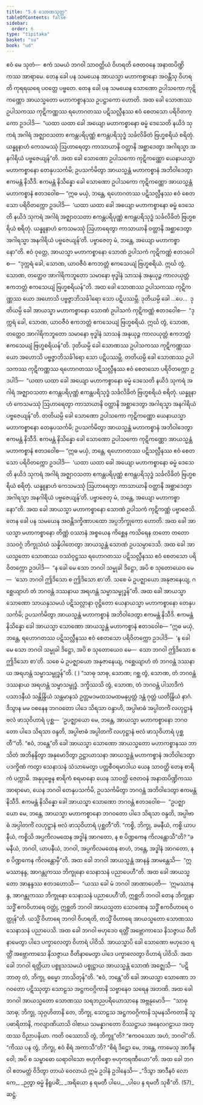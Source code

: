 ```yaml
---
title: "5.6 သောဏသုတ္တ"
tableOfContents: false
sidebar:
  order: 6
type: "tipitaka"
basket: "su"
book: "ud"
---
```



<DynamicBreadcrumb />

<Division number="46" book="ud" e="ch" v="18" p="144">

<Paragraph number="412" book="ud">
ဧဝံ မေ သုတံ—  ဧကံ သမယံ ဘဂဝါ သာဝတ္ထိယံ ဝိဟရတိ ဇေတဝနေ အနာထပိဏ္ဍိကဿ အာရာမေ. တေန ခေါ ပန သမယေန အာယသ္မာ မဟာကစ္စာနော အဝန္တီသု ဝိဟရတိ ကုရရဃရေ ပဝတ္တေ ပဗ္ဗတေ. တေန ခေါ ပန သမယေန သောဏော ဥပါသကော ကုဋိကဏ္ဏော အာယသ္မတော မဟာကစ္စာနဿ ဥပဋ္ဌာကော ဟောတိ.
</Paragraph>

<Paragraph number="413" book="ud">
အထ ခေါ သောဏဿ ဥပါသကဿ ကုဋိကဏ္ဏဿ ရဟောဂတဿ ပဋိသလ္လီနဿ ဧဝံ စေတသော ပရိဝိတက္ကော ဥဒပါဒိ—  “ယထာ ယထာ ခေါ အယျော မဟာကစ္စာနော ဓမ္မံ ဒေသေတိ နယိဒံ သုကရံ အဂါရံ အဇ္ဈာဝသတာ ဧကန္တပရိပုဏ္ဏံ ဧကန္တပရိသုဒ္ဓံ သင်္ခလိခိတံ ဗြဟ္မစရိယံ စရိတုံ. ယန္နူနာဟံ ကေသမဿုံ ဩဟာရေတွာ ကာသာယာနိ ဝတ္ထာနိ အစ္ဆာဒေတွာ အဂါရသ္မာ အနဂါရိယံ ပဗ္ဗဇေယျန်”တိ.
</Paragraph>

<Paragraph number="414" book="ud">
အထ ခေါ သောဏော ဥပါသကော ကုဋိကဏ္ဏော ယေနာယသ္မာ မဟာကစ္စာနော တေနုပသင်္ကမိ; ဥပသင်္ကမိတွာ အာယသ္မန္တံ မဟာကစ္စာနံ အဘိဝါဒေတွာ ဧကမန္တံ နိသီဒိ. ဧကမန္တံ နိသိန္နော ခေါ သောဏော ဥပါသကော ကုဋိကဏ္ဏော အာယသ္မန္တံ မဟာကစ္စာနံ ဧတဒဝေါစ—
</Paragraph>

<Paragraph number="415" book="ud">
“ဣဓ မယှံ, ဘန္တေ, ရဟောဂတဿ ပဋိသလ္လီနဿ ဧဝံ စေတသော ပရိဝိတက္ကော ဥဒပါဒိ—  ‘ယထာ ယထာ ခေါ အယျော မဟာကစ္စာနော ဓမ္မံ ဒေသေတိ နယိဒံ သုကရံ အဂါရံ အဇ္ဈာဝသတာ ဧကန္တပရိပုဏ္ဏံ ဧကန္တပရိသုဒ္ဓံ သင်္ခလိခိတံ ဗြဟ္မစရိယံ စရိတုံ. ယန္နူနာဟံ ကေသမဿုံ ဩဟာရေတွာ ကာသာယာနိ ဝတ္ထာနိ အစ္ဆာဒေတွာ အဂါရသ္မာ အနဂါရိယံ ပဗ္ဗဇေယျန်’တိ. ပဗ္ဗာဇေတု မံ, ဘန္တေ, အယျော မဟာကစ္စာနော”တိ.
</Paragraph>

<Paragraph number="416" book="ud">
ဧဝံ ဝုတ္တေ, အာယသ္မာ မဟာကစ္စာနော သောဏံ ဥပါသကံ ကုဋိကဏ္ဏံ ဧတဒဝေါစ—  “ဒုက္ကရံ ခေါ, သောဏ, ယာဝဇီဝံ ဧကဘတ္တံ ဧကသေယျံ ဗြဟ္မစရိယံ. ဣင်္ဃ တွံ, သောဏ, တတ္ထေဝ အာဂါရိကဘူတော သမာနော ဗုဒ္ဓါနံ သာသနံ အနုယုဉ္ဇ ကာလယုတ္တံ ဧကဘတ္တံ ဧကသေယျံ ဗြဟ္မစရိယန်”တိ. အထ ခေါ သောဏဿ ဥပါသကဿ ကုဋိကဏ္ဏဿ ယော အဟောသိ ပဗ္ဗဇ္ဇာဘိသင်္ခါရော သော ပဋိပဿမ္ဘိ.
</Paragraph>

<Paragraph number="417" book="ud">
ဒုတိယမ္ပိ ခေါ …ပေ…  ဒုတိယမ္ပိ ခေါ အာယသ္မာ မဟာကစ္စာနော သောဏံ ဥပါသကံ ကုဋိကဏ္ဏံ ဧတဒဝေါစ—  “ဒုက္ကရံ ခေါ, သောဏ, ယာဝဇီဝံ ဧကဘတ္တံ ဧကသေယျံ ဗြဟ္မစရိယံ. ဣင်္ဃ တွံ, သောဏ, တတ္ထေဝ အာဂါရိကဘူတော သမာနော ဗုဒ္ဓါနံ သာသနံ အနုယုဉ္ဇ ကာလယုတ္တံ ဧကဘတ္တံ ဧကသေယျံ ဗြဟ္မစရိယန်”တိ. ဒုတိယမ္ပိ ခေါ သောဏဿ ဥပါသကဿ ကုဋိကဏ္ဏဿ ယော အဟောသိ ပဗ္ဗဇ္ဇာဘိသင်္ခါရော သော ပဋိပဿမ္ဘိ.
</Paragraph>

<Paragraph number="418" book="ud">
တတိယမ္ပိ ခေါ သောဏဿ ဥပါသကဿ ကုဋိကဏ္ဏဿ ရဟောဂတဿ ပဋိသလ္လီနဿ ဧဝံ စေတသော ပရိဝိတက္ကော ဥဒပါဒိ—  “ယထာ ယထာ ခေါ အယျော မဟာကစ္စာနော ဓမ္မံ ဒေသေတိ နယိဒံ သုကရံ အဂါရံ အဇ္ဈာဝသတာ ဧကန္တပရိပုဏ္ဏံ ဧကန္တပရိသုဒ္ဓံ သင်္ခလိခိတံ ဗြဟ္မစရိယံ စရိတုံ. ယန္နူနာဟံ ကေသမဿုံ ဩဟာရေတွာ ကာသာယာနိ ဝတ္ထာနိ အစ္ဆာဒေတွာ အဂါရသ္မာ အနဂါရိယံ ပဗ္ဗဇေယျန်”တိ. တတိယမ္ပိ ခေါ သောဏော ဥပါသကော ကုဋိကဏ္ဏော ယေနာယသ္မာ မဟာကစ္စာနော တေနုပသင်္ကမိ; ဥပသင်္ကမိတွာ အာယသ္မန္တံ မဟာကစ္စာနံ အဘိဝါဒေတွာ ဧကမန္တံ နိသီဒိ. ဧကမန္တံ နိသိန္နော ခေါ သောဏော ဥပါသကော ကုဋိကဏ္ဏော အာယသ္မန္တံ မဟာကစ္စာနံ ဧတဒဝေါစ—
</Paragraph>

<Paragraph number="419" book="ud">
“ဣဓ မယှံ, ဘန္တေ, ရဟောဂတဿ ပဋိသလ္လီနဿ ဧဝံ စေတသော ပရိဝိတက္ကော ဥဒပါဒိ—  ‘ယထာ ယထာ ခေါ အယျော မဟာကစ္စာနော ဓမ္မံ ဒေသေတိ နယိဒံ သုကရံ အဂါရံ အဇ္ဈာဝသတာ ဧကန္တပရိပုဏ္ဏံ ဧကန္တပရိသုဒ္ဓံ သင်္ခလိခိတံ ဗြဟ္မစရိယံ စရိတုံ. ယန္နူနာဟံ ကေသမဿုံ ဩဟာရေတွာ ကာသာယာနိ ဝတ္ထာနိ အစ္ဆာဒေတွာ အဂါရသ္မာ အနဂါရိယံ ပဗ္ဗဇေယျန်’တိ. ပဗ္ဗာဇေတု မံ, ဘန္တေ, အယျော မဟာကစ္စာနော”တိ.
</Paragraph>

<Paragraph number="420" book="ud">
အထ ခေါ အာယသ္မာ မဟာကစ္စာနော သောဏံ ဥပါသကံ ကုဋိကဏ္ဏံ ပဗ္ဗာဇေသိ. တေန ခေါ ပန သမယေန အဝန္တိဒက္ခိဏာပထော အပ္ပဘိက္ခုကော ဟောတိ. အထ ခေါ အာယသ္မာ မဟာကစ္စာနော တိဏ္ဏံ ဝဿာနံ အစ္စယေန ကိစ္ဆေန ကသိရေန တတော တတော ဒသဝဂ္ဂံ ဘိက္ခုသံဃံ သန္နိပါတေတွာ အာယသ္မန္တံ သောဏံ ဥပသမ္ပာဒေသိ.
</Paragraph>

<Paragraph number="421" book="ud">
အထ ခေါ အာယသ္မတော သောဏဿ ဝဿံဝုဋ္ဌဿ ရဟောဂတဿ ပဋိသလ္လီနဿ ဧဝံ စေတသော ပရိဝိတက္ကော ဥဒပါဒိ—  “န ခေါ မေ သော ဘဂဝါ သမ္မုခါ ဒိဋ္ဌော, အပိ စ သုတောယေဝ မေ—  ‘သော ဘဂဝါ ဤဒိသော စ ဤဒိသော စာ’တိ. သစေ မံ ဥပဇ္ဈာယော အနုဇာနေယျ, ဂစ္ဆေယျာဟံ တံ ဘဂဝန္တံ ဒဿနာယ အရဟန္တံ သမ္မာသမ္ဗုဒ္ဓန်”တိ.
</Paragraph>

<Paragraph number="422" book="ud">
အထ ခေါ အာယသ္မာ သောဏော သာယနှသမယံ ပဋိသလ္လာနာ ဝုဋ္ဌိတော ယေနာယသ္မာ မဟာကစ္စာနော တေနုပသင်္ကမိ; ဥပသင်္ကမိတွာ အာယသ္မန္တံ မဟာကစ္စာနံ အဘိဝါဒေတွာ ဧကမန္တံ နိသီဒိ. ဧကမန္တံ နိသိန္နော ခေါ အာယသ္မာ သောဏော အာယသ္မန္တံ မဟာကစ္စာနံ ဧတဒဝေါစ—
</Paragraph>

<Paragraph number="423" book="ud">
“ဣဓ မယှံ, ဘန္တေ, ရဟောဂတဿ ပဋိသလ္လီနဿ ဧဝံ စေတသော ပရိဝိတက္ကော ဥဒပါဒိ—  ‘န ခေါ မေ သော ဘဂဝါ သမ္မုခါ ဒိဋ္ဌော, အပိ စ သုတောယေဝ မေ—  သော ဘဂဝါ ဤဒိသော စ ဤဒိသော စာ’တိ. သစေ မံ ဥပဇ္ဈာယော အနုဇာနေယျ, ဂစ္ဆေယျာဟံ တံ ဘဂဝန္တံ ဒဿနာယ အရဟန္တံ သမ္မာသမ္ဗုဒ္ဓန်”တိ. ( )
</Paragraph>

<Paragraph number="424" book="ud">
“သာဓု သာဓု, သောဏ; ဂစ္ဆ တွံ, သောဏ, တံ ဘဂဝန္တံ ဒဿနာယ အရဟန္တံ သမ္မာသမ္ဗုဒ္ဓံ. ဒက္ခိဿသိ တွံ, သောဏ, တံ ဘဂဝန္တံ ပါသာဒိကံ ပသာဒနီယံ သန္တိန္ဒြိယံ သန္တမာနသံ ဥတ္တမဒမထသမထမနုပ္ပတ္တံ ဒန္တံ ဂုတ္တံ ယတိန္ဒြိယံ နာဂံ. ဒိသွာန မမ ဝစနေန ဘဂဝတော ပါဒေ သိရသာ ဝန္ဒာဟိ, အပ္ပါဗာဓံ အပ္ပါတင်္ကံ လဟုဋ္ဌာနံ ဗလံ ဖာသုဝိဟာရံ ပုစ္ဆ—  ‘ဥပဇ္ဈာယော မေ, ဘန္တေ, အာယသ္မာ မဟာကစ္စာနော ဘဂဝတော ပါဒေ သိရသာ ဝန္ဒတိ, အပ္ပါဗာဓံ အပ္ပါတင်္ကံ လဟုဋ္ဌာနံ ဗလံ ဖာသုဝိဟာရံ ပုစ္ဆတီ’”တိ.
</Paragraph>

<Paragraph number="425" book="ud">
“ဧဝံ, ဘန္တေ”တိ ခေါ အာယသ္မာ သောဏော အာယသ္မတော မဟာကစ္စာနဿ ဘာသိတံ အဘိနန္ဒိတွာ အနုမောဒိတွာ ဥဋ္ဌာယာသနာ အာယသ္မန္တံ မဟာကစ္စာနံ အဘိဝါဒေတွာ ပဒက္ခိဏံ ကတွာ သေနာသနံ သံသာမေတွာ ပတ္တစီဝရမာဒါယ ယေန သာဝတ္ထိ တေန စာရိကံ ပက္ကာမိ. အနုပုဗ္ဗေန စာရိကံ စရမာနော ယေန သာဝတ္ထိ ဇေတဝနံ အနာထပိဏ္ဍိကဿ အာရာမော, ယေန ဘဂဝါ တေနုပသင်္ကမိ, ဥပသင်္ကမိတွာ ဘဂဝန္တံ အဘိဝါဒေတွာ ဧကမန္တံ နိသီဒိ. ဧကမန္တံ နိသိန္နော ခေါ အာယသ္မာ သောဏော ဘဂဝန္တံ ဧတဒဝေါစ—  “ဥပဇ္ဈာယော မေ, ဘန္တေ, အာယသ္မာ မဟာကစ္စာနော ဘဂဝတော ပါဒေ သိရသာ ဝန္ဒတိ, အပ္ပါဗာဓံ အပ္ပါတင်္ကံ လဟုဋ္ဌာနံ ဗလံ ဖာသုဝိဟာရံ ပုစ္ဆတီ”တိ.
</Paragraph>

<Paragraph number="426" book="ud">
“ကစ္စိ, ဘိက္ခု, ခမနီယံ, ကစ္စိ ယာပနီယံ, ကစ္စိသိ အပ္ပကိလမထေန အဒ္ဓါနံ အာဂတော, န စ ပိဏ္ဍကေန ကိလန္တောသီ”တိ? “ခမနီယံ, ဘဂဝါ, ယာပနီယံ, ဘဂဝါ, အပ္ပကိလမထေန စာဟံ, ဘန္တေ, အဒ္ဓါနံ အာဂတော, န စ ပိဏ္ဍကေန ကိလန္တောမှီ”တိ.
</Paragraph>

<Paragraph number="427" book="ud">
အထ ခေါ ဘဂဝါ အာယသ္မန္တံ အာနန္ဒံ အာမန္တေသိ—  “ဣမဿာနန္ဒ, အာဂန္တုကဿ ဘိက္ခုနော သေနာသနံ ပညာပေဟီ”တိ. အထ ခေါ အာယသ္မတော အာနန္ဒဿ ဧတဒဟောသိ—  “ယဿ ခေါ မံ ဘဂဝါ အာဏာပေတိ—  ‘ဣမဿာနန္ဒ, အာဂန္တုကဿ ဘိက္ခုနော သေနာသနံ ပညာပေဟီ’တိ, ဣစ္ဆတိ ဘဂဝါ တေန ဘိက္ခုနာ သဒ္ဓိံ ဧကဝိဟာရေ ဝတ္ထုံ, ဣစ္ဆတိ ဘဂဝါ အာယသ္မတာ သောဏေန သဒ္ဓိံ ဧကဝိဟာရေ ဝတ္ထုန်”တိ. ယသ္မိံ ဝိဟာရေ ဘဂဝါ ဝိဟရတိ, တသ္မိံ ဝိဟာရေ အာယသ္မတော သောဏဿ သေနာသနံ ပညာပေသိ.
</Paragraph>

<Paragraph number="428" book="ud">
အထ ခေါ ဘဂဝါ ဗဟုဒေဝ ရတ္တိံ အဗ္ဘောကာသေ နိသဇ္ဇာယ ဝီတိနာမေတွာ ပါဒေ ပက္ခာလေတွာ ဝိဟာရံ ပါဝိသိ. အာယသ္မာပိ ခေါ သောဏော ဗဟုဒေဝ ရတ္တိံ အဗ္ဘောကာသေ နိသဇ္ဇာယ ဝီတိနာမေတွာ ပါဒေ ပက္ခာလေတွာ ဝိဟာရံ ပါဝိသိ. အထ ခေါ ဘဂဝါ ရတ္တိယာ ပစ္စူသသမယံ ပစ္စုဋ္ဌာယ အာယသ္မန္တံ သောဏံ အဇ္ဈေသိ—  “ပဋိဘာတု တံ, ဘိက္ခု, ဓမ္မော ဘာသိတုန်”တိ.
</Paragraph>

<Paragraph number="429" book="ud">
“ဧဝံ, ဘန္တေ”တိ ခေါ အာယသ္မာ သောဏော ဘဂဝတော ပဋိဿုတွာ သောဠသ အဋ္ဌကဝဂ္ဂိကာနိ သဗ္ဗာနေဝ သရေန အဘဏိ. အထ ခေါ ဘဂဝါ အာယသ္မတော သောဏဿ သရဘညပရိယောသာနေ အဗ္ဘနုမောဒိ—  “သာဓု သာဓု, ဘိက္ခု, သုဂ္ဂဟိတာနိ တေ, ဘိက္ခု, သောဠသ အဋ္ဌကဝဂ္ဂိကာနိ သုမနသိကတာနိ သူပဓာရိတာနိ, ကလျာဏိယာသိ ဝါစာယ သမန္နာဂတော ဝိဿဋ္ဌာယ အနေလဂဠာယ အတ္ထဿ ဝိညာပနိယာ. ကတိ ဝဿောသိ တွံ, ဘိက္ခူ”တိ? “ဧကဝဿော အဟံ, ဘဂဝါ”တိ. “ကိဿ ပန တွံ, ဘိက္ခု, ဧဝံ စိရံ အကာသီ”တိ? “စိရံ ဒိဋ္ဌော မေ, ဘန္တေ, ကာမေသု အာဒီနဝေါ; အပိ စ သမ္ဗာဓော ဃရာဝါသော ဗဟုကိစ္စော ဗဟုကရဏီယော”တိ.
</Paragraph>

<Paragraph number="430" book="ud">
အထ ခေါ ဘဂဝါ ဧတမတ္ထံ ဝိဒိတွာ တာယံ ဝေလာယံ ဣမံ ဥဒါနံ ဥဒါနေသိ—
</Paragraph>

<Paragraph number="431" type="verses" book="ud">
_“ဒိသွာ အာဒီနဝံ လောကေ,_  
_ဉတွာ ဓမ္မံ နိရူပဓိံ;_  
_အရိယော န ရမတီ ပါပေ,_  
_ပါပေ န ရမတီ သုစီ”တိ. (57)_  


</Paragraph>
</Division>

<Paragraph number="432" type="center" book="ud">
ဆဋ္ဌံ.
</Paragraph>